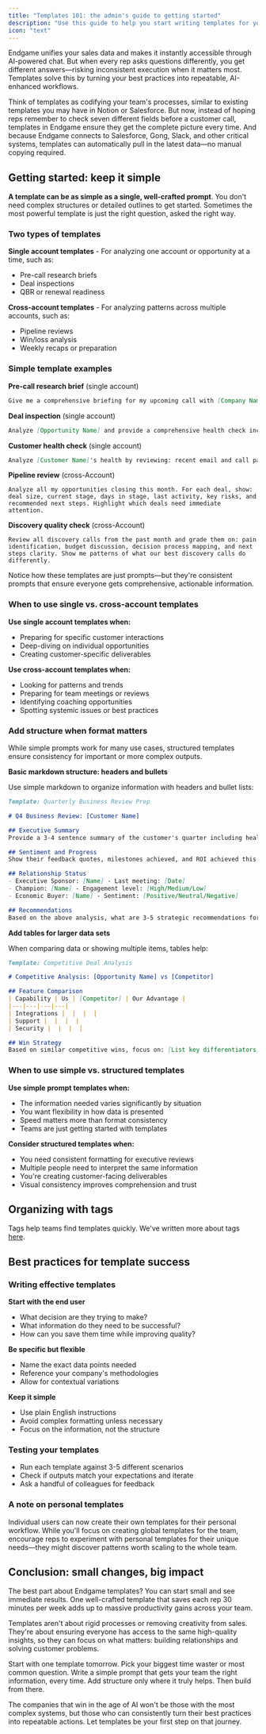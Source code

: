 ```yaml
---
title: "Templates 101: the admin's guide to getting started"
description: "Use this guide to help you start writing templates for your team"
icon: "text"
---
```


Endgame unifies your sales data and makes it instantly accessible through AI-powered chat. But when every rep asks questions differently, you get different answers—risking inconsistent execution when it matters most. Templates solve this by turning your best practices into repeatable, AI-enhanced workflows.

Think of templates as codifying your team's processes, similar to existing templates you may have in Notion or Salesforce. But now, instead of hoping reps remember to check seven different fields before a customer call, templates in Endgame ensure they get the complete picture every time. And because Endgame connects to Salesforce, Gong, Slack, and other critical systems, templates can automatically pull in the latest data—no manual copying required.

## Getting started: keep it simple

**A template can be as simple as a single, well-crafted prompt**. You don't need complex structures or detailed outlines to get started. Sometimes the most powerful template is just the right question, asked the right way.

### Two types of templates

**Single account templates** - For analyzing one account or opportunity at a time, such as:

- Pre-call research briefs
- Deal inspections
- QBR or renewal readiness

**Cross-account templates** - For analyzing patterns across multiple accounts, such as:

- Pipeline reviews
- Win/loss analysis
- Weekly recaps or preparation 

### Simple template examples

**Pre-call research brief** (single account)

```markdown expandable
Give me a comprehensive briefing for my upcoming call with [Company Name]. Include their recent business initiatives, key stakeholders I've engaged with, competitive landscape, and any risks or opportunities from our past interactions. Pull from Salesforce, Gong, and LinkedIn.
```

**Deal inspection** (single account)

```markdown expandable
Analyze [Opportunity Name] and provide a comprehensive health check including: current stage vs. time in stage, engagement level of all stakeholders, completeness of MEDDIC criteria, recent activity from Gong and email, competitive threats, and red flags. Compare against similar won deals and highlight any gaps.
```

**Customer health check** (single account)

```markdown expandable
Analyze [Customer Name]'s health by reviewing: recent email and call patterns from our CRM, internal Slack discussions about this account, executive engagement level, external news or announcements about their company, and contract renewal date. Flag any concerning trends and suggest proactive outreach strategies.
```

**Pipeline review** (cross-Account)

```
Analyze all my opportunities closing this month. For each deal, show: deal size, current stage, days in stage, last activity, key risks, and recommended next steps. Highlight which deals need immediate attention.
```

**Discovery quality check** (cross-Account)

```
Review all discovery calls from the past month and grade them on: pain identification, budget discussion, decision process mapping, and next steps clarity. Show me patterns of what our best discovery calls do differently.
```

Notice how these templates are just prompts—but they're consistent prompts that ensure everyone gets comprehensive, actionable information.

### When to use single vs. cross-account templates

**Use single account templates when:**

- Preparing for specific customer interactions
- Deep-diving on individual opportunities
- Creating customer-specific deliverables

**Use cross-account templates when:**

- Looking for patterns and trends
- Preparing for team meetings or reviews
- Identifying coaching opportunities
- Spotting systemic issues or best practices

### Add structure when format matters

While simple prompts work for many use cases, structured templates ensure consistency for important or more complex outputs.

**Basic markdown structure: headers and bullets**

Use simple markdown to organize information with headers and bullet lists:

```markdown expandable
Template: Quarterly Business Review Prep

# Q4 Business Review: [Customer Name]

## Executive Summary
Provide a 3-4 sentence summary of the customer's quarter including health status, key achievements, and any concerns.

## Sentiment and Progress
Show their feedback quotes, milestones achieved, and ROI achieved this quarter in a clear format.

## Relationship Status
- Executive Sponsor: [Name] - Last meeting: [Date]
- Champion: [Name] - Engagement level: [High/Medium/Low]
- Economic Buyer: [Name] - Sentiment: [Positive/Neutral/Negative]

## Recommendations
Based on the above analysis, what are 3-5 strategic recommendations for next quarter?
```

**Add tables for larger data sets**

When comparing data or showing multiple items, tables help:

```markdown expandable
Template: Competitive Deal Analysis

# Competitive Analysis: [Opportunity Name] vs [Competitor]

## Feature Comparison
| Capability | Us | [Competitor] | Our Advantage |
|---|---|---|---|
| Integrations |  |  |  |
| Support |  |  |  |
| Security |  |  |  |

## Win Strategy
Based on similar competitive wins, focus on: [List key differentiators]
```

### When to use simple vs. structured templates

**Use simple prompt templates when:**

- The information needed varies significantly by situation
- You want flexibility in how data is presented
- Speed matters more than format consistency
- Teams are just getting started with templates

**Consider structured templates when:**

- You need consistent formatting for executive reviews
- Multiple people need to interpret the same information
- You're creating customer-facing deliverables
- Visual consistency improves comprehension and trust

## Organizing with tags

Tags help teams find templates quickly. We've written more about tags [here](/templates/templates-102).

## Best practices for template success

### Writing effective templates

**Start with the end user**

- What decision are they trying to make?
- What information do they need to be successful?
- How can you save them time while improving quality?

**Be specific but flexible**

- Name the exact data points needed
- Reference your company's methodologies
- Allow for contextual variations

**Keep it simple**

- Use plain English instructions
- Avoid complex formatting unless necessary
- Focus on the information, not the structure

### Testing your templates

- Run each template against 3-5 different scenarios
- Check if outputs match your expectations and iterate
- Ask a handful of colleagues for feedback

### A note on personal templates

Individual users can now create their own templates for their personal workflow. While you'll focus on creating global templates for the team, encourage reps to experiment with personal templates for their unique needs—they might discover patterns worth scaling to the whole team.

## Conclusion: small changes, big impact

The best part about Endgame templates? You can start small and see immediate results. One well-crafted template that saves each rep 30 minutes per week adds up to massive productivity gains across your team.

Templates aren't about rigid processes or removing creativity from sales. They're about ensuring everyone has access to the same high-quality insights, so they can focus on what matters: building relationships and solving customer problems.

Start with one template tomorrow. Pick your biggest time waster or most common question. Write a simple prompt that gets your team the right information, every time. Add structure only where it truly helps. Then build from there.

The companies that win in the age of AI won't be those with the most complex systems, but those who can consistently turn their best practices into repeatable actions. Let templates be your first step on that journey.